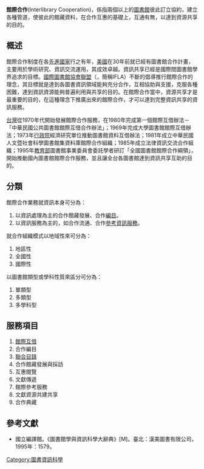 '''館際合作'''(Interlibrary Cooperation)，係指兩個以上的[[圖書館|圖書館]]彼此訂立協約，建立各種管道，使彼此的館藏資料，在合作互惠的基礎上，互通有無，以達到資源共享的目的。

==概述==
館際合作制度在各[[先進國家|先進國家]]行之有年，[[美國|美國]]在30年前就已經有圖書館合作計畫，主要用於學術研究、資訊交流運用，其成效卓越。資訊共享已經是國際間圖書館學界追求的目標。[[国际图书馆协会联合会|國際圖書館協會聯盟]]（''{{lang|en|International Federation of Library Associations and Institutes}}''，簡稱IFLA）不斷的倡導推行館際合作的理念，其目標就是達到各圖書資訊領域能夠充分合作，互相協助與支援，克服各種困難，達到資訊資源能夠普遍利用與共享的目的。在館際合作當中，資源共享才是最重要的目的，在這種理念下推廣出來的館際合作，才可以達到完整資訊共享的資訊服務。

[[台灣|台灣]]從1970年代開始發展館際合作服務，在1980年完成第一個館際互借辦法－「中華民國公共圖書館館際互借合作辦法」；1969年完成大學圖書館館際互借辦法；1973年[[行政院|行政院]]經濟研究單位推動圖書館資料互借辦法；1981年成立中華民國人文暨社會科學圖書館集資料庫館際合作組織；1985年成立法律資訊交流合作組織；1995年[[中華民國教育部|教育部]]圖書館事業委員會委託學者研訂「全國圖書館館際合作綱領」，開始推動國內圖書館館際合作服務，並且讓全台各圖書館達到資訊共享互助的目的。

==分類==
館際合作業務就資訊本身可分為：
#以資訊處理為主的合作館藏發展、合作[[編目|編目]]。
#以資訊服務為主的，如合作流通、合作[[參考資訊服務|參考資訊服務]]。

就合作組織模式以地域性來可分為：
#地區性
#全國性
#國際性

以圖書館類型或學科性質來區分可分為：
#單類型
#多類型
#多學科型

==服務項目==
#[[館際互借|館際互借]]
#合作編目
#[[聯合目錄|聯合目錄]]
#合作館藏發展與採訪
#互惠閱覽
#文獻傳遞
#館際參考服務
#文獻資源共建共享
#合作典藏

==參考文獻==
<div class="references-small">
*國立編譯館。《圖書館學與資訊科學大辭典》[M]。臺北：漢美圖書有限公司，1995年：1579。
</div>

{{Library and information science}}

[[Category:圖書資訊科學|Category:圖書資訊科學]]